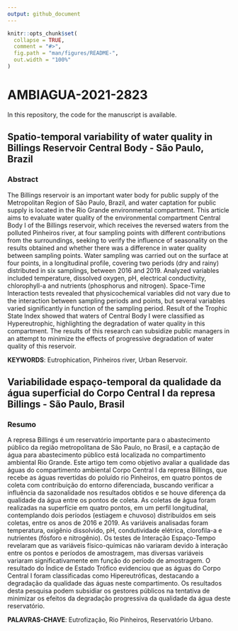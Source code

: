 ```yaml
---
output: github_document
---
```


<!-- README.md is generated from README.Rmd. Please edit that file -->

```r
knitr::opts_chunk$set(
  collapse = TRUE,
  comment = "#>",
  fig.path = "man/figures/README-",
  out.width = "100%"
)
```

# AMBIAGUA-2021-2823

In this repository, the code for the manuscript is available.

## Spatio-temporal variability of water quality in Billings Reservoir Central Body - São Paulo, Brazil



### Abstract


The Billings reservoir is an important water body for public supply of the Metropolitan Region of São Paulo, Brazil, and water captation for public supply is located in the Rio Grande environmental compartment. 
This article aims to evaluate water quality of the environmental compartment Central Body I of the Billings reservoir, which receives the reversed waters from the polluted Pinheiros river, at four sampling points with different contributions from the surroundings, seeking to verify the influence of seasonality on the results obtained and whether there was a difference in water quality between sampling points.
Water sampling was carried out on the surface at four points, in a longitudinal profile, covering two periods (dry and rainy) distributed in six samplings, between 2016 and 2019.
Analyzed variables included temperature, dissolved oxygen, pH, electrical conductivity, chlorophyll-a and nutrients (phosphorus and nitrogen). Space-Time Interaction tests revealed that physicochemical variables did not vary due to the interaction between sampling periods and points, but several variables varied significantly in function of the sampling period. Result of the Trophic State Index showed that waters of Central Body I were classified as Hypereutrophic, highlighting the degradation of water quality in this compartment. The results of this research can subsidize public managers in an attempt to minimize the effects of progressive degradation of water quality of this reservoir.

**KEYWORDS**: Eutrophication, Pinheiros river, Urban Reservoir.

## Variabilidade espaço-temporal da qualidade da água superficial do Corpo Central I da represa Billings - São Paulo, Brasil

### Resumo

A represa Billings é um reservatório importante para o abastecimento público da região metropolitana de São Paulo, no Brasil, e a captação de água para abastecimento público está localizada no compartimento ambiental Rio Grande.
Este artigo tem como objetivo avaliar a qualidade das águas do compartimento ambiental Corpo Central I da represa Billings, que recebe as águas revertidas do poluído rio Pinheiros, em quatro pontos de coleta com contribuição do entorno diferenciada, buscando verificar a influência da sazonalidade nos resultados obtidos e se houve diferença da qualidade da água entre os pontos de coleta.
As coletas de água foram realizadas na superfície em quatro pontos, em um perfil longitudinal, contemplando dois períodos (estiagem e chuvoso) distribuídos em seis coletas, entre os anos de 2016 e 2019.
As variáveis analisadas foram temperatura, oxigênio dissolvido, pH, condutividade elétrica, clorofila-a e nutrientes (fósforo e nitrogênio).
Os testes de Interação Espaço-Tempo revelaram que as variáveis físico-químicas não variaram devido à interação entre os pontos e períodos de amostragem, mas diversas variáveis variaram significativamente em função do período de amostragem. O resultado do Índice de Estado Trófico evidenciou que as águas do Corpo Central I foram classificadas como Hipereutróficas, destacando a degradação da qualidade das águas neste compartimento. Os resultados desta pesquisa podem subsidiar os gestores públicos na tentativa de minimizar os efeitos da degradação progressiva da qualidade da água deste reservatório.

**PALAVRAS-CHAVE**: Eutrofização, Rio Pinheiros, Reservatório Urbano.
